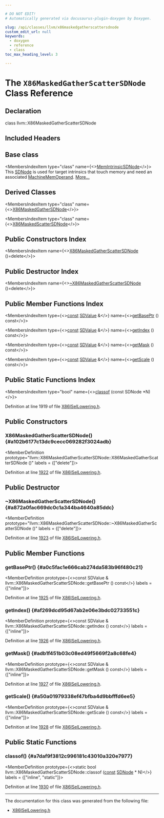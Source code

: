 ```yaml
---

# DO NOT EDIT!
# Automatically generated via docusaurus-plugin-doxygen by Doxygen.

slug: /api/classes/llvm/x86maskedgatherscattersdnode
custom_edit_url: null
keywords:
  - doxygen
  - reference
  - class
toc_max_heading_level: 3

---
```





# The `X86MaskedGatherScatterSDNode` Class Reference

<DoxygenPage pluginConfig={pluginConfig}>



## Declaration

<CodeBlock>class llvm::X86MaskedGatherScatterSDNode</CodeBlock>

## Included Headers

<IncludesList>
<IncludesListItem
  filePath="Target/X86/X86ISelLowering.h"
  permalink="/docs/api/files/lib/lib/target/lib/target/x86/x86isellowering-h"
  isLocal="true" />
</IncludesList>

## Base class

<MembersIndex>

<MembersIndexItem
  type="class"
  name={<><a href="/docs/api/classes/llvm/memintrinsicsdnode">MemIntrinsicSDNode</a></>}>
This <a href="/docs/api/classes/llvm/sdnode">SDNode</a> is used for target intrinsics that touch memory and need an associated <a href="/docs/api/classes/llvm/machinememoperand">MachineMemOperand</a>. <a href="/docs/api/classes/llvm/memintrinsicsdnode/#details">More...</a>
</MembersIndexItem>

</MembersIndex>

## Derived Classes

<MembersIndex>

<MembersIndexItem
  type="class"
  name={<><a href="/docs/api/classes/llvm/x86maskedgathersdnode">X86MaskedGatherSDNode</a></>}>
</MembersIndexItem>

<MembersIndexItem
  type="class"
  name={<><a href="/docs/api/classes/llvm/x86maskedscattersdnode">X86MaskedScatterSDNode</a></>}>
</MembersIndexItem>

</MembersIndex>

## Public Constructors Index

<MembersIndex>

<MembersIndexItem
  name={<><a href="#a102b6177c13dc9cecc069282f3024adb">X86MaskedGatherScatterSDNode</a> ()=delete</>}>
</MembersIndexItem>

</MembersIndex>

## Public Destructor Index

<MembersIndex>

<MembersIndexItem
  name={<><a href="#a872a0fac669dc0c1a344ba4640a85ddc">~X86MaskedGatherScatterSDNode</a> ()=delete</>}>
</MembersIndexItem>

</MembersIndex>

## Public Member Functions Index

<MembersIndex>

<MembersIndexItem
  type={<><a href="/docs/api/files/lib/lib/target/lib/target/aarch64/aarch64promoteconstant-cpp/#a90f8350fecae261c25be85d38b451bff">const</a> <a href="/docs/api/classes/llvm/sdvalue">SDValue</a> &amp;</>}
  name={<><a href="#a0c5fac1e666cab274da583b96f480c21">getBasePtr</a> () const</>}>
</MembersIndexItem>

<MembersIndexItem
  type={<><a href="/docs/api/files/lib/lib/target/lib/target/aarch64/aarch64promoteconstant-cpp/#a90f8350fecae261c25be85d38b451bff">const</a> <a href="/docs/api/classes/llvm/sdvalue">SDValue</a> &amp;</>}
  name={<><a href="#af269dcd95d67ab2e06e3bdc02733551c">getIndex</a> () const</>}>
</MembersIndexItem>

<MembersIndexItem
  type={<><a href="/docs/api/files/lib/lib/target/lib/target/aarch64/aarch64promoteconstant-cpp/#a90f8350fecae261c25be85d38b451bff">const</a> <a href="/docs/api/classes/llvm/sdvalue">SDValue</a> &amp;</>}
  name={<><a href="#adb1f451b03c08ed49f5669f2a8c68fe4">getMask</a> () const</>}>
</MembersIndexItem>

<MembersIndexItem
  type={<><a href="/docs/api/files/lib/lib/target/lib/target/aarch64/aarch64promoteconstant-cpp/#a90f8350fecae261c25be85d38b451bff">const</a> <a href="/docs/api/classes/llvm/sdvalue">SDValue</a> &amp;</>}
  name={<><a href="#a50a01979338ef47bfba4d9bbfffd6ee5">getScale</a> () const</>}>
</MembersIndexItem>

</MembersIndex>

## Public Static Functions Index

<MembersIndex>

<MembersIndexItem
  type="bool"
  name={<><a href="#a7daf9f3812c996181c43010a320e7977">classof</a> (const SDNode &#42;N)</>}>
</MembersIndexItem>

</MembersIndex>


Definition at line 1919 of file <a href="/docs/api/files/lib/lib/target/lib/target/x86/x86isellowering-h">X86ISelLowering.h</a>.

<SectionDefinition>

## Public Constructors

### X86MaskedGatherScatterSDNode() {#a102b6177c13dc9cecc069282f3024adb}

<MemberDefinition
  prototype="llvm::X86MaskedGatherScatterSDNode::X86MaskedGatherScatterSDNode ()"
  labels = {["delete"]}>

Definition at line <a href="/docs/api/files/lib/lib/target/lib/target/x86/x86isellowering-h/#l01922">1922</a> of file <a href="/docs/api/files/lib/lib/target/lib/target/x86/x86isellowering-h">X86ISelLowering.h</a>.
</MemberDefinition>

</SectionDefinition>

<SectionDefinition>

## Public Destructor

### ~X86MaskedGatherScatterSDNode() {#a872a0fac669dc0c1a344ba4640a85ddc}

<MemberDefinition
  prototype="llvm::X86MaskedGatherScatterSDNode::~X86MaskedGatherScatterSDNode ()"
  labels = {["delete"]}>

Definition at line <a href="/docs/api/files/lib/lib/target/lib/target/x86/x86isellowering-h/#l01923">1923</a> of file <a href="/docs/api/files/lib/lib/target/lib/target/x86/x86isellowering-h">X86ISelLowering.h</a>.
</MemberDefinition>

</SectionDefinition>

<SectionDefinition>

## Public Member Functions

### getBasePtr() {#a0c5fac1e666cab274da583b96f480c21}

<MemberDefinition
  prototype={<>const SDValue &amp; llvm::X86MaskedGatherScatterSDNode::getBasePtr () const</>}
  labels = {["inline"]}>

Definition at line <a href="/docs/api/files/lib/lib/target/lib/target/x86/x86isellowering-h/#l01925">1925</a> of file <a href="/docs/api/files/lib/lib/target/lib/target/x86/x86isellowering-h">X86ISelLowering.h</a>.
</MemberDefinition>

### getIndex() {#af269dcd95d67ab2e06e3bdc02733551c}

<MemberDefinition
  prototype={<>const SDValue &amp; llvm::X86MaskedGatherScatterSDNode::getIndex () const</>}
  labels = {["inline"]}>

Definition at line <a href="/docs/api/files/lib/lib/target/lib/target/x86/x86isellowering-h/#l01926">1926</a> of file <a href="/docs/api/files/lib/lib/target/lib/target/x86/x86isellowering-h">X86ISelLowering.h</a>.
</MemberDefinition>

### getMask() {#adb1f451b03c08ed49f5669f2a8c68fe4}

<MemberDefinition
  prototype={<>const SDValue &amp; llvm::X86MaskedGatherScatterSDNode::getMask () const</>}
  labels = {["inline"]}>

Definition at line <a href="/docs/api/files/lib/lib/target/lib/target/x86/x86isellowering-h/#l01927">1927</a> of file <a href="/docs/api/files/lib/lib/target/lib/target/x86/x86isellowering-h">X86ISelLowering.h</a>.
</MemberDefinition>

### getScale() {#a50a01979338ef47bfba4d9bbfffd6ee5}

<MemberDefinition
  prototype={<>const SDValue &amp; llvm::X86MaskedGatherScatterSDNode::getScale () const</>}
  labels = {["inline"]}>

Definition at line <a href="/docs/api/files/lib/lib/target/lib/target/x86/x86isellowering-h/#l01928">1928</a> of file <a href="/docs/api/files/lib/lib/target/lib/target/x86/x86isellowering-h">X86ISelLowering.h</a>.
</MemberDefinition>

</SectionDefinition>

<SectionDefinition>

## Public Static Functions

### classof() {#a7daf9f3812c996181c43010a320e7977}

<MemberDefinition
  prototype={<>static bool llvm::X86MaskedGatherScatterSDNode::classof (<a href="/docs/api/files/lib/lib/target/lib/target/aarch64/aarch64promoteconstant-cpp/#a90f8350fecae261c25be85d38b451bff">const</a> <a href="/docs/api/classes/llvm/sdnode">SDNode</a> &#42; N)</>}
  labels = {["inline", "static"]}>

Definition at line <a href="/docs/api/files/lib/lib/target/lib/target/x86/x86isellowering-h/#l01930">1930</a> of file <a href="/docs/api/files/lib/lib/target/lib/target/x86/x86isellowering-h">X86ISelLowering.h</a>.
</MemberDefinition>

</SectionDefinition>

<hr/>

The documentation for this class was generated from the following file:

<ul>
<li><a href="/docs/api/files/lib/lib/target/lib/target/x86/x86isellowering-h">X86ISelLowering.h</a></li>
</ul>

</DoxygenPage>
